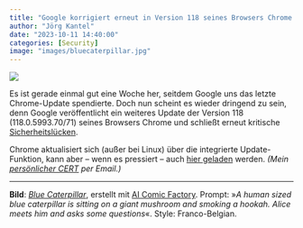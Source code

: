 ```yaml
---
title: "Google korrigiert erneut in Version 118 seines Browsers Chrome kritische Sicherheitslücken"
author: "Jörg Kantel"
date: "2023-10-11 14:40:00"
categories: [Security]
image: "images/bluecaterpillar.jpg"
---
```


[![](images/bluecaterpillar-b.jpg)](https://www.flickr.com/photos/schockwellenreiter/53227609757/)

Es ist gerade einmal gut eine Woche her, seitdem Google uns das letzte Chrome-Update spendierte. Doch nun scheint es wieder dringend zu sein, denn Google veröffentlicht ein weiteres Update der Version 118 (118.0.5993.70/71) seines Browsers Chrome und schließt erneut kritische [Sicherheitslücken](https://chromereleases.googleblog.com/2023/10/stable-channel-update-for-desktop_10.html).

Chrome aktualisiert sich (außer bei Linux) über die integrierte Update-Funktion, kann aber -- wenn es pressiert -- auch [hier geladen](https://www.google.com/intl/de/chrome/browser/) werden. *(Mein [persönlicher CERT](http://www.gwdg.de/~mreiman1/) per Email.)*


---

**Bild**: *[Blue Caterpillar](https://www.flickr.com/photos/schockwellenreiter/53227609757/)*, erstellt mit [AI Comic Factory](http://cognitiones.kantel-chaos-team.de/multimedia/computergraphik/comicfactory.html). Prompt: »*A human sized blue caterpillar is sitting on a giant mushroom and smoking a hookah. Alice meets him and asks some questions*«. Style: Franco-Belgian.